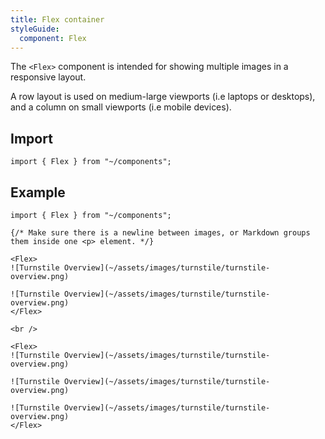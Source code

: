```yaml
---
title: Flex container
styleGuide:
  component: Flex
---
```


The `<Flex>` component is intended for showing multiple images in a responsive layout.

A row layout is used on medium-large viewports (i.e laptops or desktops), and a column on small viewports (i.e mobile devices).

## Import

```mdx
import { Flex } from "~/components";
```

## Example

```mdx live
import { Flex } from "~/components";

{/* Make sure there is a newline between images, or Markdown groups them inside one <p> element. */}

<Flex>
![Turnstile Overview](~/assets/images/turnstile/turnstile-overview.png)

![Turnstile Overview](~/assets/images/turnstile/turnstile-overview.png)
</Flex>

<br />

<Flex>
![Turnstile Overview](~/assets/images/turnstile/turnstile-overview.png)

![Turnstile Overview](~/assets/images/turnstile/turnstile-overview.png)

![Turnstile Overview](~/assets/images/turnstile/turnstile-overview.png)
</Flex>
```